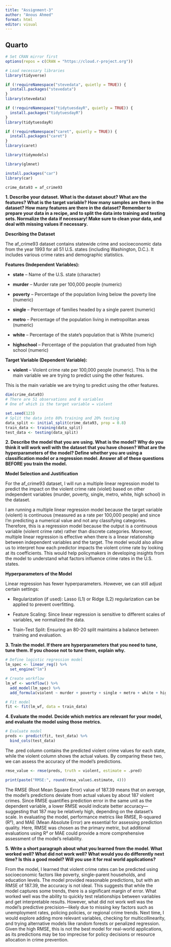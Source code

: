 ```yaml
---
title: "Assignment-3"
author: "Anous Ahmed"
format: html
editor: visual
---
```


## Quarto



```r
# Set CRAN mirror first
options(repos = c(CRAN = "https://cloud.r-project.org"))

# Load necessary libraries
library(tidyverse)

if (!requireNamespace("stevedata", quietly = TRUE)) {
  install.packages("stevedata")
}
library(stevedata)

if (!requireNamespace("tidytuesdayR", quietly = TRUE)) {
  install.packages("tidytuesdayR")
}
library(tidytuesdayR)

if (!requireNamespace("caret", quietly = TRUE)) {
  install.packages("caret")
}
library(caret)

library(tidymodels)

library(glmnet)

install.packages("car")
library(car)
```

```r
crime_data93 = af_crime93
```

**1. Describe your dataset. What is the dataset about? What are the features? What is the target variable? How many samples are there in the dataset? How many features are there in the dataset? Remember to prepare your data in a recipe, and to split the data into training and testing sets. Normalize the data if necessary! Make sure to clean your data, and deal with missing values if necessary.**

**Describing the Dataset** 

The af_crime93 dataset contains statewide crime and socioeconomic data from the year 1993 for all 51 U.S. states (including Washington, D.C.). It includes various crime rates and demographic statistics.

**Features (Independent Variables):**

-   **state** – Name of the U.S. state (character)

-   **murder** – Murder rate per 100,000 people (numeric)

-   **poverty** – Percentage of the population living below the poverty line (numeric)

-   **single** – Percentage of families headed by a single parent (numeric)

-   **metro** – Percentage of the population living in metropolitan areas (numeric)

-   **white** – Percentage of the state’s population that is White (numeric)

-   **highschool** – Percentage of the population that graduated from high school (numeric)

**Target Variable (Dependent Variable):**

-   **violent** – Violent crime rate per 100,000 people (numeric). This is the main variable we are trying to predict using the other features.

This is the main variable we are trying to predict using the other features.

```r
dim(crime_data93)
# There are 51 observations and 8 variables 
# One of which is the target variable = violent
```

```r
set.seed(123)
# Split the data into 80% training and 20% testing
data_split <- initial_split(crime_data93, prop = 0.8)
train_data <- training(data_split)
test_data <- testing(data_split)
```

**2. Describe the model that you are using. What is the model? Why do you think it will work well with the dataset that you have chosen? What are the hyperparameters of the model? Define whether you are using a classification model or a regression model. Answer all of these questions BEFORE you train the model.**

**Model Selection and Justification**

For the af_crime93 dataset, I will run a multiple linear regression model to predict the impact on the violent crime rate (violet) based on other independent variables (murder, poverty, single, metro, white, high school) in the dataset.

I am running a multiple linear regression model because the target variable (violent) is continuous (measured as a rate per 100,000 people) and since I’m predicting a numerical value and not any classifying categories. Therefore, this is a regression model because the output is a continuous variable (violent crime rate) rather than discrete categories. Moreover, multiple linear regression is effective when there is a linear relationship between independent variables and the target. The model would also allow us to interpret how each predictor impacts the violent crime rate by looking at its coefficients. This would help policymakers in developing insights from the model to understand what factors influence crime rates in the U.S. states.

**Hyperparameters of the Model**

Linear regression has fewer hyperparameters. However, we can still adjust certain settings:

-   Regularization (if used): Lasso (L1) or Ridge (L2) regularization can be applied to prevent overfitting.

-   Feature Scaling: Since linear regression is sensitive to different scales of variables, we normalized the data.

-   Train-Test Split: Ensuring an 80-20 split maintains a balance between training and evaluation.

**3. Train the model. If there are hyperparameters that you need to tune, tune them. If you choose not to tune them, explain why.**

```r
# Define logistic regression model
lm_spec <- linear_reg() %>%
  set_engine("lm")
```

```r
# Create workflow
lm_wf <- workflow() %>%
  add_model(lm_spec) %>%
  add_formula(violent ~ murder + poverty + single + metro + white + highschool)
```

```r
# Fit model
fit <- fit(lm_wf, data = train_data)
```


**4. Evaluate the model. Decide which metrics are relevant for your model, and evaluate the model using those metrics.**

```r
# Evaluate model
preds <- predict(fit, test_data) %>%
  bind_cols(test_data)
```

The .pred column contains the predicted violent crime values for each state, while the violent column shows the actual values. By comparing these two, we can assess the accuracy of the model’s predictions.

```r
rmse_value <- rmse(preds, truth = violent, estimate = .pred)
```

```r
print(paste("RMSE:", round(rmse_value$.estimate, 4)))
```

The RMSE (Root Mean Square Error) value of 187.39 means that on average, the model’s predictions deviate from actual values by about 187 violent crimes. Since RMSE quantifies prediction error in the same unit as the dependent variable, a lower RMSE would indicate better accuracy—suggesting that 187 may be relatively high, depending on the dataset’s scale. In evaluating the model, performance metrics like RMSE, R-squared (R²), and MAE (Mean Absolute Error) are essential for assessing prediction quality. Here, RMSE was chosen as the primary metric, but additional evaluations using R² or MAE could provide a more comprehensive assessment of the model’s reliability.

**5. Write a short paragraph about what you learned from the model. What worked well? What did not work well? What would you do differently next time? Is this a good model? Will you use it for real world applications?**

From the model, I learned that violent crime rates can be predicted using socioeconomic factors like poverty, single-parent households, and education levels. The model provided reasonable predictions, but with an RMSE of 187.39, the accuracy is not ideal. This suggests that while the model captures some trends, there is a significant margin of error. What worked well was the ability to quickly test relationships between variables and get interpretable results. However, what did not work well was the model’s predictive precision—likely due to missing key factors such as unemployment rates, policing policies, or regional crime trends. Next time, I would explore adding more relevant variables, checking for multicollinearity, and trying alternative models like random forests or penalized regression. Given the high RMSE, this is not the best model for real-world applications, as its predictions may be too imprecise for policy decisions or resource allocation in crime prevention.